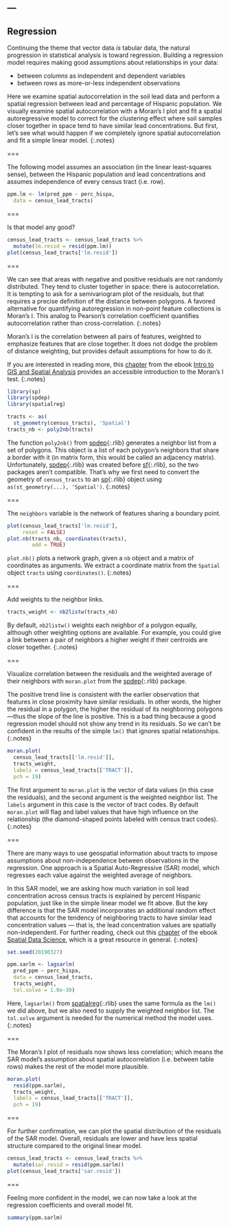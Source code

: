 ---
---

## Regression

Continuing the theme that vector data *is* tabular data, the natural
progression in statistical analysis is toward regression. Building a regression
model requires making good assumptions about relationships in your data:

- between *columns* as independent and dependent variables
- between *rows* as more-or-less independent observations

Here we examine spatial autocorrelation in the soil lead data and 
perform a spatial regression between lead and
percentage of Hispanic population. We visually examine spatial
autocorrelation with a Moran's I plot and fit a spatial autoregressive
model to correct for the clustering effect where soil samples closer
together in space tend to have similar lead concentrations.
But first, let's see what would happen if we completely ignore
spatial autocorrelation and fit a simple linear model.
{:.notes}

===

The following model assumes an association (in the linear least-squares sense),
between the Hispanic population and lead concentrations and assumes independence
of every census tract (i.e. row).

```r
ppm.lm <- lm(pred_ppm ~ perc_hispa,
  data = census_lead_tracts)
```

===

Is that model any good?

```r
census_lead_tracts <- census_lead_tracts %>%
  mutate(lm.resid = resid(ppm.lm))
plot(census_lead_tracts['lm.resid'])
```

===

We can see that areas with negative and positive residuals are not randomly distributed.
They tend to cluster together in space: there is
autocorrelation. It is tempting to ask for a semivariogram plot of the
residuals, but that requires a precise definition of the distance between
polygons. A favored alternative for quantifying autoregression in non-point
feature collections is Moran's I. This analog to Pearson's correlation
coefficient quantifies autocorrelation rather than cross-correlation.
{:.notes}

Moran's I is the correlation between all pairs of features, weighted to
emphasize features that are close together. It does not dodge the problem of
distance weighting, but provides default assumptions for how to do it.

If you are interested in reading more, this [chapter](https://mgimond.github.io/Spatial/spatial-autocorrelation.html) from
the ebook [Intro to GIS and Spatial Analysis](https://mgimond.github.io/Spatial/index.html)
provides an accessible introduction to the Moran's I test.
{:.notes}

```r
library(sp)
library(spdep)
library(spatialreg)

tracts <- as(
  st_geometry(census_tracts), 'Spatial')
tracts_nb <- poly2nb(tracts)
```

The function `poly2nb()` from [spdep](){:.rlib} generates a neighbor list from
a set of polygons. This object is a list of each polygon's neighbors that share
a border with it (in matrix form, this would be called an adjacency matrix).
Unfortunately, [spdep](){:.rlib} was created before [sf](){:.rlib}, so the two 
packages aren't compatible. That's why we first need to convert the geometry of `census_tracts` 
to an [sp](){:.rlib} object using `as(st_geometry(...), 'Spatial')`.
{:.notes}

===

The `neighbors` variable is the network of features sharing a boundary point.

```r
plot(census_lead_tracts['lm.resid'],
     reset = FALSE)
plot.nb(tracts_nb, coordinates(tracts),
        add = TRUE)
```

`plot.nb()` plots a network graph, given a `nb` object and a matrix of coordinates as 
arguments. We extract a coordinate matrix from the `Spatial` object `tracts` using
`coordinates()`.
{:.notes}

===

Add weights to the neighbor links.

```r
tracts_weight <- nb2listw(tracts_nb)
```

By default, `nb2listw()` weights each neighbor of a polygon equally, although other
weighting options are available. For example, you could give a link between a pair
of neighbors a higher weight if their centroids are closer together.
{:.notes}

===

Visualize correlation between the residuals and the weighted average
of their neighbors with `moran.plot` from the
[spdep](){:.rlib} package. 

The positive trend line is consistent with the
earlier observation that features in close proximity have similar
residuals. In other words, the higher the residual
in a polygon, the higher the residual of its 
neighboring polygons---thus the slope of the line is positive. This is
a bad thing because a good regression model should not show any
trend in its residuals. So we can't be confident in the results of the
simple `lm()` that ignores spatial relationships.
{:.notes}

```r
moran.plot(
  census_lead_tracts[['lm.resid']],
  tracts_weight,
  labels = census_lead_tracts[['TRACT']],
  pch = 19)
```

The first argument to `moran.plot` is the vector of data values (in this case the residuals),
and the second argument is the weighted neighbor list. The `labels` argument in this
case is the vector of tract codes. By default `moran.plot` will flag and label values
that have high influence on the relationship (the diamond-shaped points labeled with 
census tract codes).
{:.notes}

===

There are many ways to use geospatial information about tracts to impose
assumptions about non-independence between observations in the regression. One
approach is a Spatial Auto-Regressive (SAR) model, which regresses each value against
the weighted average of neighbors.

In this SAR model, we are asking how much variation in soil lead concentration across
census tracts is explained by percent Hispanic population, just like in the simple
linear model we fit above. But the key difference is that the SAR model incorporates
an additional random effect that accounts for the tendency of neighboring tracts to
have similar lead concentration values --- that is, the lead concentration
values are spatially non-independent. For further reading, check out this
[chapter](https://keen-swartz-3146c4.netlify.app/spatial-regression.html) of the
ebook [Spatial Data Science](https://keen-swartz-3146c4.netlify.app/), which is 
a great resource in general.
{:.notes}

```r
set.seed(20190327)
```
```r
ppm.sarlm <- lagsarlm(
  pred_ppm ~ perc_hispa,
  data = census_lead_tracts,
  tracts_weight,
  tol.solve = 1.0e-30)
```

Here, `lagsarlm()` from [spatialreg](){:.rlib} uses the same formula as the `lm()` 
we did above, but we also need to supply the weighted neighbor list.
The `tol.solve` argument is needed for the numerical method the model uses.
{:.notes}

===

The Moran's I plot of residuals now shows less correlation; which means the SAR
model's assumption about spatial autocorrelation (i.e. between table rows) makes
the rest of the model more plausible.

```r
moran.plot(
  resid(ppm.sarlm),
  tracts_weight,
  labels = census_lead_tracts[['TRACT']],
  pch = 19)
```

===

For further confirmation, we can plot the spatial distribution of the residuals 
of the SAR model. Overall, residuals are lower and have less spatial structure 
compared to the original linear model.

```r
census_lead_tracts <- census_lead_tracts %>%
  mutate(sar.resid = resid(ppm.sarlm))
plot(census_lead_tracts['sar.resid'])
```

===

Feeling more confident in the model, we can now take a look at the regression
coefficients and overall model fit.

```r
summary(ppm.sarlm)
```


